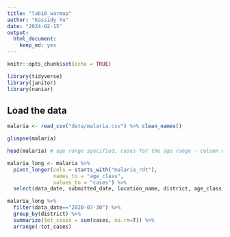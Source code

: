 ```yaml
---
title: "lab10_warmup"
author: "Kassidy Yu"
date: "2024-02-15"
output: 
  html_document: 
    keep_md: yes
---
```


```r
knitr::opts_chunk$set(echo = TRUE)
```

```r
library(tidyverse)
library(janitor)
library(naniar)
```
## Load the data
```r
malaria <- read_csv("data/malaria.csv") %>% clean_names()
```

```r
glimpse(malaria)
```
```r
head(malaria) # age range specified, cases for the age range - column names contain data
```

```r
malaria_long <- malaria %>%
  pivot_longer(cols = starts_with("malaria_rdt"),
               names_to = "age_class",
               values_to = "cases") %>%
  select(data_date, submitted_date, location_name, district, age_class, cases)
```

```r
malaria_long %>%
  filter(data_date=="2020-07-30") %>%
  group_by(district) %>%
  summarize(tot_cases = sum(cases, na.rm=T)) %>%
  arrange(-tot_cases)
```

